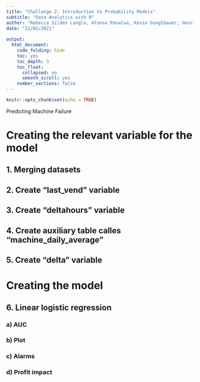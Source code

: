 ```yaml
---
title: "Challenge 2: Introduction to Probability Models"
subtitle: "Data Analytics with R"
author: "Rebecca Silden Langlo, Afonso Penalva, Kevin Ganglbauer, Henrik Mülheims, Martí Pérez & Karmanpreet Singh" 
date: "22/02/2021"
      
output: 
  html_document:
    code_folding: hide
    toc: yes
    toc_depth: 3
    toc_float:
      collapsed: no
      smooth_scroll: yes
    number_sections: false
---
```


```r
knitr::opts_chunk$set(echo = TRUE)
```

Predicting Machine Failure

# Creating the relevant variable for the model

## 1. Merging datasets 

## 2. Create "last_vend" variable

## 3. Create "deltahours" variable

## 4. Create auxiliary table calles "machine_daily_average"

## 5. Create "delta" variable 


# Creating the model 

## 6. Linear logistic regression 

### a) AUC 

### b) Plot

### c) Alarms 


### d) Profit impact



